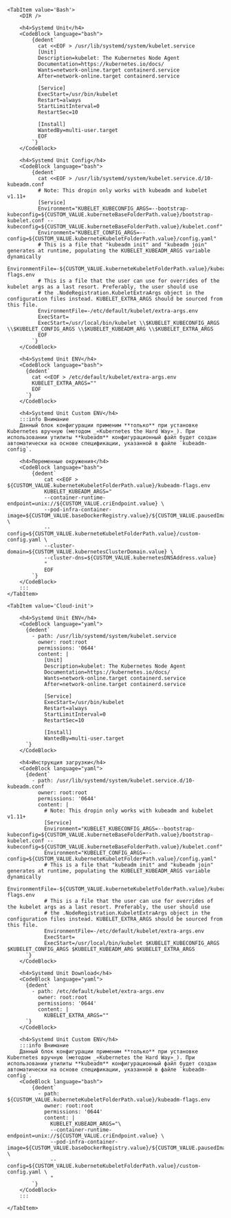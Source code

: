 
<Tabs groupId="install-type">

    <TabItem value='Bash'>
        <DIR />

        <h4>Systemd Unit</h4>
        <CodeBlock language="bash">
            {dedent`
              cat <<EOF > /usr/lib/systemd/system/kubelet.service
              [Unit]
              Description=kubelet: The Kubernetes Node Agent
              Documentation=https://kubernetes.io/docs/
              Wants=network-online.target containerd.service
              After=network-online.target containerd.service

              [Service]
              ExecStart=/usr/bin/kubelet
              Restart=always
              StartLimitInterval=0
              RestartSec=10

              [Install]
              WantedBy=multi-user.target
              EOF
            `}
        </CodeBlock>

        <h4>Systemd Unit Config</h4>
        <CodeBlock language="bash">
            {dedent`
              cat <<EOF > /usr/lib/systemd/system/kubelet.service.d/10-kubeadm.conf
              # Note: This dropin only works with kubeadm and kubelet v1.11+
              [Service]
              Environment="KUBELET_KUBECONFIG_ARGS=--bootstrap-kubeconfig=${CUSTOM_VALUE.kuberneteBaseFolderPath.value}/bootstrap-kubelet.conf --kubeconfig=${CUSTOM_VALUE.kuberneteBaseFolderPath.value}/kubelet.conf"
              Environment="KUBELET_CONFIG_ARGS=--config=${CUSTOM_VALUE.kuberneteKubeletFolderPath.value}/config.yaml"
              # This is a file that "kubeadm init" and "kubeadm join" generates at runtime, populating the KUBELET_KUBEADM_ARGS variable dynamically
              EnvironmentFile=-${CUSTOM_VALUE.kuberneteKubeletFolderPath.value}/kubeadm-flags.env
              # This is a file that the user can use for overrides of the kubelet args as a last resort. Preferably, the user should use
              # the .NodeRegistration.KubeletExtraArgs object in the configuration files instead. KUBELET_EXTRA_ARGS should be sourced from this file.
              EnvironmentFile=-/etc/default/kubelet/extra-args.env
              ExecStart=
              ExecStart=/usr/local/bin/kubelet \\$KUBELET_KUBECONFIG_ARGS \\$KUBELET_CONFIG_ARGS \\$KUBELET_KUBEADM_ARG \\$KUBELET_EXTRA_ARGS
              EOF
            `}
        </CodeBlock>

        <h4>Systemd Unit ENV</h4>
        <CodeBlock language="bash">
          {dedent`
            cat <<EOF > /etc/default/kubelet/extra-args.env
            KUBELET_EXTRA_ARGS=""
            EOF
          `}
        </CodeBlock>

        <h4>Systemd Unit Custom ENV</h4>
        :::info Внимание
        Данный блок конфигурации применим **только** при установке Kubernetes вручную (методом _«Kubernetes the Hard Way»_). При использовании утилиты **kubeadm** конфигурационный файл будет создан автоматически на основе спецификации, указанной в файле `kubeadm-config`.

        <h4>Переменные окружения</h4>
        <CodeBlock language="bash">
            {dedent`
                cat <<EOF > ${CUSTOM_VALUE.kuberneteKubeletFolderPath.value}/kubeadm-flags.env
                KUBELET_KUBEADM_ARGS="
                --container-runtime-endpoint=unix://${CUSTOM_VALUE.criEndpoint.value} \
                --pod-infra-container-image=${CUSTOM_VALUE.baseDockerRegistry.value}/${CUSTOM_VALUE.pausedImage.value} \
                --config=${CUSTOM_VALUE.kuberneteKubeletFolderPath.value}/custom-config.yaml \
                --cluster-domain=${CUSTOM_VALUE.kubernetesClusterDomain.value} \
                --cluster-dns=${CUSTOM_VALUE.kubernetesDNSAddress.value}
                "
                EOF
            `}
        </CodeBlock>
        :::
    </TabItem>

    <TabItem value='Cloud-init'>

        <h4>Systemd Unit ENV</h4>
        <CodeBlock language="yaml">
          {dedent`
            - path: /usr/lib/systemd/system/kubelet.service
              owner: root:root
              permissions: '0644'
              content: |
                [Unit]
                Description=kubelet: The Kubernetes Node Agent
                Documentation=https://kubernetes.io/docs/
                Wants=network-online.target containerd.service
                After=network-online.target containerd.service

                [Service]
                ExecStart=/usr/bin/kubelet
                Restart=always
                StartLimitInterval=0
                RestartSec=10

                [Install]
                WantedBy=multi-user.target
          `}
        </CodeBlock>

        <h4>Инструкция загрузки</h4>
        <CodeBlock language="yaml">
          {dedent`
            - path: /usr/lib/systemd/system/kubelet.service.d/10-kubeadm.conf
              owner: root:root
              permissions: '0644'
              content: |
                # Note: This dropin only works with kubeadm and kubelet v1.11+
                [Service]
                Environment="KUBELET_KUBECONFIG_ARGS=--bootstrap-kubeconfig=${CUSTOM_VALUE.kuberneteBaseFolderPath.value}/bootstrap-kubelet.conf --kubeconfig=${CUSTOM_VALUE.kuberneteBaseFolderPath.value}/kubelet.conf"
                Environment="KUBELET_CONFIG_ARGS=--config=${CUSTOM_VALUE.kuberneteKubeletFolderPath.value}/config.yaml"
                # This is a file that "kubeadm init" and "kubeadm join" generates at runtime, populating the KUBELET_KUBEADM_ARGS variable dynamically
                EnvironmentFile=-${CUSTOM_VALUE.kuberneteKubeletFolderPath.value}/kubeadm-flags.env
                # This is a file that the user can use for overrides of the kubelet args as a last resort. Preferably, the user should use
                # the .NodeRegistration.KubeletExtraArgs object in the configuration files instead. KUBELET_EXTRA_ARGS should be sourced from this file.
                EnvironmentFile=-/etc/default/kubelet/extra-args.env
                ExecStart=
                ExecStart=/usr/local/bin/kubelet $KUBELET_KUBECONFIG_ARGS $KUBELET_CONFIG_ARGS $KUBELET_KUBEADM_ARG $KUBELET_EXTRA_ARGS
          `}
        </CodeBlock>

        <h4>Systemd Unit Download</h4>
        <CodeBlock language="yaml">
          {dedent`
            - path: /etc/default/kubelet/extra-args.env
              owner: root:root
              permissions: '0644'
              content: |
                KUBELET_EXTRA_ARGS=""
          `}
        </CodeBlock>

        <h4>Systemd Unit Custom ENV</h4>
        :::info Внимание
        Данный блок конфигурации применим **только** при установке Kubernetes вручную (методом _«Kubernetes the Hard Way»_). При использовании утилиты **kubeadm** конфигурационный файл будет создан автоматически на основе спецификации, указанной в файле `kubeadm-config`.
        <CodeBlock language="bash">
            {dedent`
              - path: ${CUSTOM_VALUE.kuberneteKubeletFolderPath.value}/kubeadm-flags.env
                owner: root:root
                permissions: '0644'
                content: |
                  KUBELET_KUBEADM_ARGS="\
                  --container-runtime-endpoint=unix://${CUSTOM_VALUE.criEndpoint.value} \
                  --pod-infra-container-image=${CUSTOM_VALUE.baseDockerRegistry.value}/${CUSTOM_VALUE.pausedImage.value} \
                  --config=${CUSTOM_VALUE.kuberneteKubeletFolderPath.value}/custom-config.yaml \
                  "
            `}
        </CodeBlock>
        :::

    </TabItem>

</Tabs>
